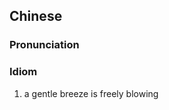 {{also|惠风和畅}}
==Chinese==
{{zh-forms|s=惠风和畅|type=22}}

===Pronunciation===
{{zh-pron
|m=huìfēng héchàng
|cat=id
}}

===Idiom===
{{zh-idiom}}

# a gentle breeze is freely blowing